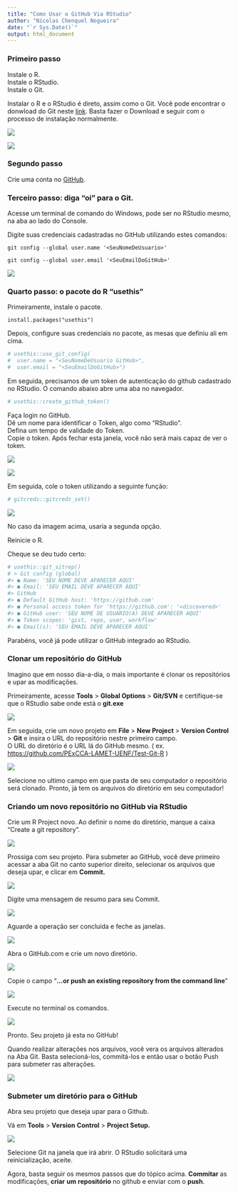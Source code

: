 ```yaml
---
title: "Como Usar o GitHub Via RStudio"
author: "Nícolas Chenquel Nogueira"
date: "`r Sys.Date()`"
output: html_document
---
```


### Primeiro passo

Instale o R.\
Instale o RStudio.\
Instale o Git.

Instalar o R e o RStudio é direto, assim como o Git. Você pode encontrar o donwload do Git neste [link](https://git-scm.com/downloads). Basta fazer o Download e seguir com o processo de instalação normalmente.

![](images/paste-544FA3E4.png)

![](images/paste-C5DE8947.png)

### Segundo passo

Crie uma conta no [GitHub](https://github.com/).

### Terceiro passo: diga "oi" para o Git.

Acesse um terminal de comando do Windows, pode ser no RStudio mesmo, na aba ao lado do Console.

Digite suas credenciais cadastradas no GitHub utilizando estes comandos:

`git config --global user.name '<SeuNomeDeUsuario>'`

`git config --global user.email '<SeuEmailDoGitHub>'`

![](images/paste-ADDE2918.png)

### Quarto passo: o pacote do R "usethis"

Primeiramente, instale o pacote.

`install.packages("usethis")`

Depois, configure suas credenciais no pacote, as mesas que definiu ali em cima.

```r
# usethis::use_git_config(
#  user.name = "<SeuNomeDeUsuario GitHub>", 
#  user.email = "<SeuEmailDoGitHub>")
```

Em seguida, precisamos de um token de autenticação do github cadastrado no RStudio. O comando abaixo abre uma aba no navegador.

```r
# usethis::create_github_token()
```

Faça login no GitHub.\
Dê um nome para identificar o Token, algo como "RStudio".\
Defina um tempo de validade do Token.\
Copie o token. Após fechar esta janela, você não será mais capaz de ver o token.

![](images/paste-A385A0A8.png)

![](images/paste-6587A61A.png)

Em seguida, cole o token utilizando a seguinte função:

```r
# gitcreds::gitcreds_set()
```

![](images/paste-41F9353D.png)

No caso da imagem acima, usaria a segunda opção.

Reinicie o R.

Cheque se deu tudo certo:

```r
# usethis::git_sitrep()
# > Git config (global)
#> ● Name: 'SEU NOME DEVE APARECER AQUI'
#> ● Email: 'SEU EMAIL DEVE APARECER AQUI'
#> GitHub
#> ● Default GitHub host: 'https://github.com'
#> ● Personal access token for 'https://github.com': '<discovered>'
#> ● GitHub user: 'SEU NOME DE USUÁRIO(A) DEVE APARECER AQUI'
#> ● Token scopes: 'gist, repo, user, workflow'
#> ● Email(s): 'SEU EMAIL DEVE APARECER AQUI'
```

Parabéns, você já pode utilizar o GitHub integrado ao RStudio.

### Clonar um repositório do GitHub

Imagino que em nosso dia-a-dia, o mais importante é clonar os repositórios e upar as modificações.

Primeiramente, acesse **Tools** \> **Global Options** \> **Git/SVN** e certifique-se que o RStudio sabe onde está o **git.exe**

![](images/paste-7FEC6604.png)

Em seguida, crie um novo projeto em **File** \> **New Project** \> **Version Control** \> **Git** e insira o URL do repositório nestre primeiro campo.\
O URL do diretório é o URL lá do GitHub mesmo. ( ex. <https://github.com/PExCCA-LAMET-UENF/Test-Git-R> )

![](images/paste-0EE0446D.png)

Selecione no ultimo campo em que pasta de seu computador o repositório será clonado. Pronto, já tem os arquivos do diretório em seu computador!

### Criando um novo repositório no GitHub via RStudio

Crie um R Project novo. Ao definir o nome do diretório, marque a caixa "Create a git repository".

![](images/paste-C04C7AFB.png)

Prossiga com seu projeto. Para submeter ao GitHub, você deve primeiro acessar a aba Git no canto superior direito, selecionar os arquivos que deseja upar, e clicar em **Commit.**

![](images/paste-4E937ED5.png)

Digite uma mensagem de resumo para seu Commit.

![](images/paste-9ED2ED94.png)

Aguarde a operação ser concluída e feche as janelas.

![](images/paste-91E63355.png)

Abra o GitHub.com e crie um novo diretório.

![](images/paste-77026FBA.png)

Copie o campo "**...or push an existing repository from the command line**"

![](images/paste-93BA7962.png)

Execute no terminal os comandos.

![](images/paste-6E68DFFF.png)

Pronto. Seu projeto já esta no GitHub!\

Quando realizar alterações nos arquivos, você vera os arquivos alterados na Aba Git. Basta selecioná-los, commitá-los e então usar o botão Push para submeter ras alterações.

![](images/paste-3685481C.png)

### Submeter um diretório para o GitHub

Abra seu projeto que deseja upar para o Github.

Vá em **Tools** \> **Version** **Control** \> **Project Setup.**

![](images/paste-BDF857E8.png)

Selecione Git na janela que irá abrir. O RStudio solicitará uma reinicialização, aceite.

Agora, basta seguir os mesmos passos que do tópico acima. **Commitar** as modificações, **criar** **um** **repositório** no github e enviar com o **push**.
